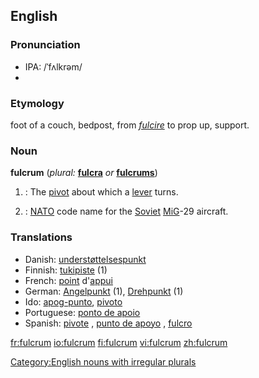 {{wikipedia}}
==English==
===Pronunciation===
*IPA: /ˈfʌlkrəm/
*{{audio|en-us-fulcrum.ogg|Audio (US)}}


===Etymology===
{{L.}} foot of a couch, bedpost, from ''[[fulcire]]'' to prop up, support.

===Noun===
'''fulcrum'''  (''plural:'' '''[[fulcra]]''' ''or'' '''[[fulcrums]]''')
# {{mechanics}}: The [[pivot]] about which a [[lever]] turns.
# {{military}}: [[NATO]] code name for the [[Soviet]] [[MiG]]-29 aircraft.

===Translations===
*Danish: [[understøttelsespunkt]] {{n}}
*Finnish: [[tukipiste]] (1)
*French: [[point]] d'[[appui]] {{m}}
*German: [[Angelpunkt]] {{m}} (1), [[Drehpunkt]] {{m}} (1)
*Ido: [[apog-punto]], [[pivoto]]
*Portuguese: [[ponto de apoio]] {{m}}
*Spanish: [[pivote]] {{m}}, [[punto de apoyo]] {{m}}, [[fulcro]] {{m}}

[[Category:English nouns with irregular plurals]]

[[fr:fulcrum]]
[[io:fulcrum]]
[[fi:fulcrum]]
[[vi:fulcrum]]
[[zh:fulcrum]]